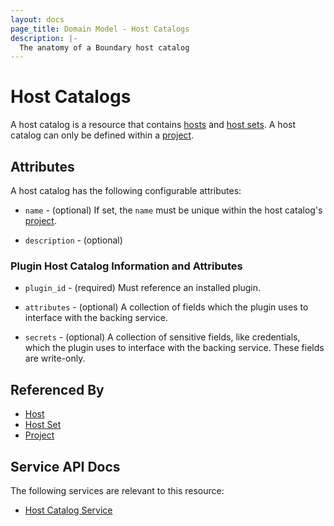 ```yaml
---
layout: docs
page_title: Domain Model - Host Catalogs
description: |-
  The anatomy of a Boundary host catalog
---
```


# Host Catalogs

A host catalog is a resource
that contains [hosts][] and [host sets][].
A host catalog can only be defined within a [project][].

## Attributes

A host catalog has the following configurable attributes:

- `name` - (optional)
  If set, the `name` must be unique within the host catalog's [project][].

- `description` - (optional)

### Plugin Host Catalog Information and Attributes

- `plugin_id` - (required)
  Must reference an installed plugin.

- `attributes` - (optional)
  A collection of fields which the plugin uses to interface with the backing
  service.

- `secrets` - (optional)
  A collection of sensitive fields, like credentials, which the plugin uses to
  interface with the backing service.  These fields are write-only.

## Referenced By

- [Host][]
- [Host Set][]
- [Project][]

[host set]: /docs/concepts/domain-model/host-sets
[host sets]: /docs/concepts/domain-model/host-sets
[host]: /docs/concepts/domain-model/hosts
[hosts]: /docs/concepts/domain-model/hosts
[project]: /docs/concepts/domain-model/scopes#projects

## Service API Docs

The following services are relevant to this resource:

- [Host Catalog Service](/api-docs/host-catalog-service)
